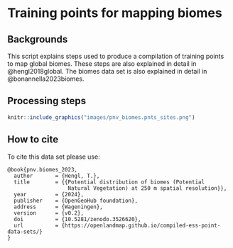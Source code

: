 # Training points for mapping biomes

## Backgrounds

This script explains steps used to produce a compilation of training points to 
map global biomes. These steps are also explained in detail in @hengl2018global. 
The biomes data set is also explained in detail in @bonannella2023biomes.

## Processing steps

```r
knitr::include_graphics("images/pnv_biomes.pnts_sites.png")
```

## How to cite 

To cite this data set please use:

```
@book{pnv.biomes_2023,
  author       = {Hengl, T.},
  title        = {{Potential distribution of biomes (Potential 
                   Natural Vegetation) at 250 m spatial resolution}},
  year         = {2024},
  publisher    = {OpenGeoHub foundation},
  address      = {Wageningen},
  version      = {v0.2},
  doi          = {10.5281/zenodo.3526620},
  url          = {https://openlandmap.github.io/compiled-ess-point-data-sets/}
}
```
